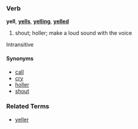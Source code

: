 ===Verb===
'''yell''', '''[[yells]]''', '''[[yelling]]''', '''[[yelled]]'''

# shout; holler; make a loud sound with the voice

Intransitive

====Synonyms====
*[[call]]
*[[cry]]
*[[holler]]
*[[shout]]

===Related Terms===
*[[yeller]]